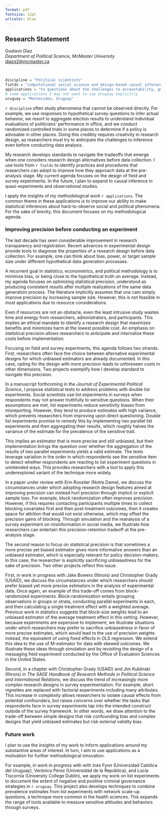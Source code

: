 ```yaml
---
format: pdf
fontsize: 12pt
urlcolor: blue
---
```

## Research Statement

Gustavo Diaz  
*Department of Political Science, McMaster University*  
<diazg2@mcmaster.ca>  
\hrule

&nbsp;


```r
discipline = "Political scientists"
fields = "computational social science and design-based causal inference"
applications = "to questions about the challenges to accountability, governance, and representation in the Global South"
# some applications I may not want to say Uruguay explicitly
uruguay = "Montevideo, Uruguay"
```


`r discipline` often study phenomena that cannot be observed directly. For example, we use responses to hypothetical survey questions to infer actual behavior, we resort to aggregate election results to understand individual evaluations of politicians' performance in office, and we conduct randomized controlled trials in some places to determine if a policy is advisable in other places. Doing this credibly requires creativity in research design, as researchers must try to anticipate the challenges to inference even before conducting data analysis.

My research develops standards to navigate the tradeoffs that emerge when one considers research design alternatives before data collection. I use tools from `r fields` to identify practices and procedures that researchers can adopt to improve how they approach data at the pre-analysis stage. My current agenda focuses on the design of field and survey experiments. In the future, I plan to expand to causal inference in quasi-experiments and observational studies.

I apply the insights of my methodological work `r applications`. The common theme in these applications is to improve our ability to make statistical inferences about hard-to-observe social and political phenomena. For the sake of brevity, this document focuses on my methodological agenda.

### Improving precision before conducting an experiment

The last decade has seen considerable improvement in research transparency and registration. Recent advances in experimental design provide tools to diagnose the properties of a research design before data collection. For example, one can think about bias, power, or target sample size under different hypothetical data generation processes.

A recurrent goal in statistics, econometrics, and political methodology is to minimize bias, or being close to the hypothetical truth on average. Instead, my agenda focuses on optimizing statistical precision, understood as producing consistent results after multiple realizations of the same data generation process. The literature implicitly assumes that one cam simply improve precision by increasing sample size. However, this is not feasible in most applications due to resource considerations.

Even if resources are not an obstacle, even the least intrusive study wastes time and energy from researchers, administrators, and participants. This implies an ethical mandate to identify a research design that maximizes benefits and minimizes harm at the lowest possible cost. An emphasis on statistical precision allows researchers to anticipate and internalize these costs before implementation.

Focusing on field and survey experiments, this agenda follows two strands. First, researchers often face the choice between alternative experimental designs for which unbiased estimators are already documented. In this case, opting for the design with more precision leads to unforeseen costs in other dimensions. Two projects exemplify how I develop standard to navigate this precision.

In a manuscript forthcoming in the *Journal of Experimental Political Science*, I propose statistical tests to address problems with double list experiments. Social scientists use list experiments in surveys when respondents may not answer truthfully to sensitive questions. When their assumptions are met, list experiments reduce sensitivity biases from misreporting. However, they tend to produce estimates with high variance, which prevents researchers from improving upon direct questioning. Double list experiments promise to remedy this by implementing two parallel list experiments and then aggregating their results, which roughly halves the variance of the estimate for the prevalence of the sensitive trait. 

This implies an estimator that is more precise and still unbiased, but their implementation brings the question over whether the aggregation of the results of two parallel experiments yields a valid estimate. The tests leverage variation in the order in which respondents see the sensitive item to detect whether respondents are reacting to list experiment questions in unintended ways. This provides researchers with a tool to apply this underexplored variant of the technique more widely.

In a paper under review with Erin Rossiter (Notre Dame), we discuss the circumstances under which adopting research design features aimed at improving precision can instead hurt precision through implicit or explicit sample loss. For example, block randomization often improves precision. However, if this requires contacting participants multiple times to collect blocking covariates first and then post-treatment outcomes, then it creates space for attrition that would not exist otherwise, which may offset the precision gains of blocking. Through simulation and the reanalysis of a survey experiment on misinformation in social media, we illustrate how researchers can entertain this precision-retention tradeoff at the pre-analysis stage.

The second reason to focus on statistical precision is that sometimes a more precise yet biased estimator gives more informative answers than an unbiased estimator, which is especially relevant for policy decision-makers. In this case, the researcher is explicitly sacrificing unbiasedness for the sake of precision. Two other projects reflect this issue.

First, in work in progress with Jake Bowers (Illinois) and Christopher Grady (USAID), we discuss the circumstances under which researchers should prefer biased yet more precise estimators in the analysis of experimental data. Once again, an example of this trade-off comes from block-randomized experiments. Block-randomization entails grouping observations in groups or strata, conducting parallel experiments in each, and then calculating a single treatment effect with a weighted average. Previous work in statistics suggests that block-size weights lead to an unbiased estimator of the average treatment effect in this setting. However, because experiments are expensive to implement, we illustrate situations under which researchers may prefer to sacrifice unbiasedness in favor of more precise estimates, which would lead to the use of precision weights instead, the equivalent of using fixed effects in OLS regression. We extend this idea to the use of M-estimator for data with skewed outcomes. We illustrate these ideas through simulation and by revisiting the design of a messaging field experiment conducted by the Office of Evaluation Sciences in the United States.

<!-- If you squint you can fit the SAGE handbook here -->
Second, in a chapter with Christopher Grady (USAID) and Jim Kuklinski (Illinois) in *The SAGE Handbook of Research Methods in Political Science and International Relations*, we discuss the trend of increasingly more complex research designs in survey experimentation. For example, short vignettes are replaced with factorial experiments including many attributes. This increase in complexity allows researchers to isolate causal effects from potential confounders, but raises concerns over whether the tasks that respondents face in survey experiments tap into the intended construct outside of the survey framework. In other words, we draw attention to the trade-off between simple designs that risk confounding bias and complex designs that yield unbiased estimates but risk external validity bias.



### Future work
<!-- Short version -->
I plan to use the insights of my work to inform applications around my substantive areas of interest. In turn, I aim to use applications as a motivation for further methodological innovation.

For example, in work in progress with with Inés Fynn (Universidad Católica del Uruguay), Verónica Pérez (Universidad de la República), and Lucía Tiscornia (University College Dublin), we apply my work on list experiments to document the extent of negative and positive criminal governance strategies in `r uruguay`. This project also develops techniques to combine prevalence estimates from list experiments with network scale-up questions, a technique more common in the health sciences. This expands the range of tools available to measure sensitive attitudes and behaviors through surveys.

<!-- Long version -->
<!-- Within the next five years, my goal is to establish a research group with the common goal of improving research design in the social sciences. The group will pursue two objectives. First, to continue developing new tools to improve research design before data collection, now expanding beyond experiments and quasi-experiments toward a broader set of cutting edge tools for statistical learning and inference. Second, to apply these tools across a broad range of substantive areas of interest, then use these programs as a motivation for further methodological innovation. -->

<!-- Current work in progress serves as an example of this workflow. In work with Ines Fynn Universidad Católica del Uruguay), Verónica Pérez (Universidad de la República), and Lucía Tiscornia (University College Dublin), we implement the developments I have introduced to list experiments to document the extent of violent and non-violent criminal governance strategies in `r uruguay`. This is a context of high state presence and relatively low crime in the region, yet criminal organizations remain embedded in the territory through the use of these tools. Since measuring exposure to criminal governance involves trying to reach hidden populations through surveys, we spend considerable effort in applying new techniques to overcome potential sensitivity bias. -->

<!-- In addition to building upon my work on list experiments, we also implement questions based on the network-scale up method, a technique popular in the health sciences to measure the size of unobserved populations. We include multiple indirect questioning techniques for two reasons. First, these methods only produce valid estimates under restrictive assumptions, so one needs multiple approaches to satisfy different sources of skepticism. Second, since both list experiments and the network scale-up method produce estimates with high variance, we take this as an opportunity to further expand the range of tools available to measure sensitive attitudes and behaviors through surveys by showing how to combine estimates from these two techniques to improve our ability to produce consistent estimates. -->

<!-- The support and resources associated with a research group may allow me to direct long-term projects that continue to iterate between methodological innovation and its application to pressing social and political issues. -->

